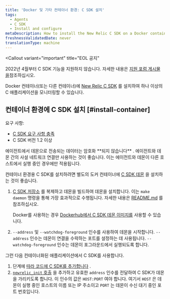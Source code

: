 ```yaml
---
title: 'Docker 및 기타 컨테이너 환경: C SDK 설치'
tags:
  - Agents
  - C SDK
  - Install and configure
metaDescription: How to install the New Relic C SDK on a Docker container (or other container) to monitor one or more of your C applications.
freshnessValidatedDate: never
translationType: machine
---
```


<Callout
  variant="important"
  title="EOL 공지"
>
  2022년 4월부터 C SDK 기능을 지원하지 않습니다. 자세한 내용은 [지원 포럼 게시물 을](https://discuss.newrelic.com/t/q1-bulk-eol-announcement-fy23/181744)참조하십시오.
</Callout>

Docker 컨테이너(또는 다른 컨테이너)에 [New Relic C SDK](/docs/agents/c-sdk/get-started/introduction-c-sdk) 를 설치하여 하나 이상의 C 애플리케이션을 모니터링할 수 있습니다.

## 컨테이너 환경에 C SDK 설치 [#install-container]

요구 사항:

* [C SDK 요구 사항 충족](/docs/agents/c-sdk/get-started/c-sdk-compatibility-requirements)
* C SDK 버전 1.2 이상

<Callout variant="caution">
  에이전트에서 데몬으로 전송되는 데이터는 암호화 **되지 않습니다** . 에이전트와 데몬 간의 사설 네트워크 연결만 사용하는 것이 좋습니다. 이는 에이전트와 데몬이 다른 호스트에서 실행 중인 경우에만 적용됩니다.
</Callout>

컨테이너 환경용 C SDK를 설치하려면 별도의 도커 컨테이너에 [C SDK 데몬](/docs/agents/c-sdk/get-started/introduction-c-sdk#architecture) 을 설치하는 것이 좋습니다.

1. [C SDK 저장소](https://github.com/newrelic/c-sdk) 를 복제하고 데몬을 빌드하여 데몬을 설치합니다. 이는 `make daemon` 명령을 통해 가장 효과적으로 수행됩니다. 자세한 내용은 [README.md](https://github.com/newrelic/c-sdk/blob/master/README.md#building-the-c-sdk) 를 참조하십시오.

   Docker를 사용하는 경우 [Dockerhub에서 C SDK 데몬 이미지를](https://hub.docker.com/r/newrelic/c-daemon) 사용할 수 있습니다.

2. `--address` 및 `--watchdog-foreground` 인수를 사용하여 데몬을 시작합니다. `--address` 인수는 데몬이 연결을 수락하는 포트를 설정하는 데 사용됩니다. `--watchdog-foreground` 인수는 데몬이 포그라운드에서 실행되도록 합니다.

그런 다음 컨테이너화된 애플리케이션에서 C SDK를 사용합니다.

1. 단계에 [따라 코드에 C SDK를 추가합니다](/docs/agents/c-sdk/install-configure/install-c-sdk-compile-link-your-code) .
2. [`newrelic_init` 호출](https://newrelic.github.io/c-sdk/libnewrelic_8h.html#a03f07e64a51b5f0cd51caa4f28c8b6c1) 을 추가하고 유효한 `address` 인수를 전달하여 C SDK가 데몬을 가리키도록 합니다. 이 인수의 값은 `HOST:PORT` 여야 합니다. 여기서 `HOST` 은 데몬이 실행 중인 호스트의 이름 또는 IP 주소이고 `PORT` 는 데몬이 수신 대기 중인 포트 번호입니다.

